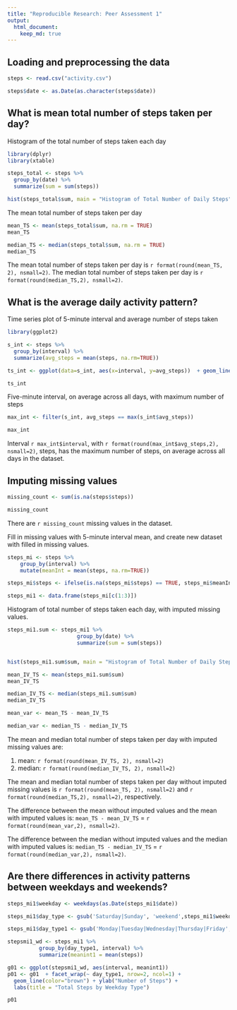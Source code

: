 ```yaml
---
title: "Reproducible Research: Peer Assessment 1"
output: 
  html_document:
    keep_md: true
---
```


## Loading and preprocessing the data
```r

steps <- read.csv("activity.csv")

steps$date <- as.Date(as.character(steps$date))


```

## What is mean total number of steps taken per day?
Histogram of the total number of steps taken each day
```r

library(dplyr)
library(xtable)

steps_total <- steps %>%
  group_by(date) %>%
  summarize(sum = sum(steps))

hist(steps_total$sum, main = "Histogram of Total Number of Daily Steps", xlab = "Total Steps")

```

The mean total number of steps taken per day
```r

mean_TS <- mean(steps_total$sum, na.rm = TRUE)
mean_TS

median_TS <- median(steps_total$sum, na.rm = TRUE)
median_TS

```

The mean total number of steps taken per day is `r format(round(mean_TS, 2), nsmall=2)`. The median total number of steps taken per day is `r format(round(median_TS,2), nsmall=2)`.

## What is the average daily activity pattern?
Time series plot of 5-minute interval and average number of steps taken
```r

library(ggplot2)

s_int <- steps %>%
  group_by(interval) %>%
  summarize(avg_steps = mean(steps, na.rm=TRUE))

ts_int <- ggplot(data=s_int, aes(x=interval, y=avg_steps))  + geom_line() + ggtitle("Average Steps Taken by Interval Across All Days") +xlab("Interval") + ylab("Average Steps")

ts_int

```

Five-minute interval, on average across all days, with maximum number of steps
```r

max_int <- filter(s_int, avg_steps == max(s_int$avg_steps))

max_int

```
Interval `r max_int$interval`, with `r format(round(max_int$avg_steps,2), nsmall=2)`, steps, has the maximum number of steps, on average across all days in the dataset.


## Imputing missing values
```r

missing_count <- sum(is.na(steps$steps))

missing_count

```
There are `r missing_count` missing values in the dataset. 

Fill in missing values with 5-minute interval mean, and create new dataset with filled in missing values.
```r
steps_mi <- steps %>%
    group_by(interval) %>%
    mutate(meanInt = mean(steps, na.rm=TRUE))

steps_mi$steps <- ifelse(is.na(steps_mi$steps) == TRUE, steps_mi$meanInt, steps_mi$steps)

steps_mi1 <- data.frame(steps_mi[c(1:3)])


```

Histogram of total number of steps taken each day, with imputed missing values. 
```r

steps_mi1.sum <- steps_mi1 %>%
                      group_by(date) %>%
                      summarize(sum = sum(steps))


hist(steps_mi1.sum$sum, main = "Histogram of Total Number of Daily Steps (Imputed Missing Values)", xlab = "Total Steps")

mean_IV_TS <- mean(steps_mi1.sum$sum)
mean_IV_TS

median_IV_TS <- median(steps_mi1.sum$sum)
median_IV_TS

mean_var <- mean_TS - mean_IV_TS

median_var <- median_TS - median_IV_TS

```

The mean and median total number of steps taken per day with imputed missing values are:

1. mean: `r format(round(mean_IV_TS, 2), nsmall=2)`
2. median: `r format(round(median_IV_TS, 2), nsmall=2)`

The mean and median total number of steps taken per day without imputed missing values is `r format(round(mean_TS, 2), nsmall=2)` and `r format(round(median_TS,2), nsmall=2)`, respectively. 

The difference between the mean without imputed values and the mean with imputed values is: `mean_TS - mean_IV_TS` = `r format(round(mean_var,2), nsmall=2)`. 

The difference between the median without imputed values and the median with imputed values is: `median_TS - median_IV_TS` = `r format(round(median_var,2), nsmall=2)`. 


## Are there differences in activity patterns between weekdays and weekends?

```r

steps_mi1$weekday <- weekdays(as.Date(steps_mi1$date))

steps_mi1$day_type <- gsub('Saturday|Sunday', 'weekend',steps_mi1$weekday )

steps_mi1$day_type1 <- gsub('Monday|Tuesday|Wednesday|Thursday|Friday', 'weekday',steps_mi1$day_type )

stepsmi1_wd <- steps_mi1 %>% 
          group_by(day_type1, interval) %>%
          summarize(meanint1 = mean(steps))

g01 <- ggplot(stepsmi1_wd, aes(interval, meanint1))
p01 <- g01  + facet_wrap(~ day_type1, nrow=2, ncol=1) + 
  geom_line(color="brown") + ylab("Number of Steps") + 
  labs(title = "Total Steps by Weekday Type") 

p01

```


